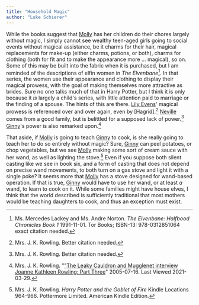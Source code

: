 ```yaml
---
title: "Household Magic"
author: "Luke Schierer"
---
```


While the books suggest that [Molly] has her children do their chores
largely without magic, I simply cannot see wealthy teen-aged girls going to
social events without magical assistance, be it charms for their hair, magical
replacements for make-up (either charms, potions, or both), charms for clothing
(both for fit and to make the appearance more … magical), so on.  Some of this
may be built into the fabric when it is purchased, but I am reminded of the
descriptions of elfin women in _The Elvenbane_[^210329-20].  In that series,
the women use their appearance and clothing to display their magical prowess,
with the goal of making themselves more attractive as brides.  Sure no one talks
much of that in Harry Potter, but I think it is only because it *is* largely a
child's series, with little attention paid to marriage or the finding of a
spouse. The hints of this are there.  [Lily Evens]' magical prowess is referenced
over and over again, even by [Hagrid].[^210329-21] [Neville] comes from a good
family, but is belittled for a supposed lack of power.[^210329-22] [Ginny]'s
power is also remarked upon.[^210329-23]

That aside, if [Molly] is going to teach [Ginny] to cook, is she really going
to teach her to do so entirely without magic?  Sure, [Ginny] can peel potatoes,
or chop vegetables, but we see [Molly] making some sort of cream sauce with her
wand, as well as lighting the stove.[^210329-24] Even if you suppose both silent
casting like we see in book six, and a form of casting that does not depend on
precise wand movements, to both turn on a gas stove and light it with a single
poke? It seems more that [Molly] has a stove designed for wand-based operation.
If that is true, [Ginny] would have to use her wand, or at least *a* wand, to
learn to cook on it.  While some families might have house elves, I think that
the world described is sufficiently traditional that most mothers would be
teaching daughters to cook, and thus an exception must exist.

[Molly]: <../../people/prewett/molly>

[Neville]: <../../people/longbottom/neville>

[Ginny]: <../../people/weasley/ginevra_molly>

[Lily Evens]: <../../people/evans/lily_j.>

[^210329-24]: Mrs. J. K. Rowling. _Harry Potter and the Goblet of Fire_
    Kindle Locations 964-966. Pottermore Limited. American Kindle Edition.

[^210329-23]: Mrs. J. K. Rowling.
    "["The Leaky Cauldron and Mugglenet interview Joanne Kathleen Rowling: Part Three](http://www.accio-quote.org/articles/2005/0705-tlc_mugglenet-anelli-3.htm)"
    2005-07-16. Last Viewed 2021-03-29.

[^210329-21]: Mrs. J. K. Rowling. Better citation needed.

[^210329-22]: Mrs. J. K. Rowling. Better citation needed.

[^210329-20]: Ms. Mercedes Lackey and Ms. Andre Norton. _The Elvenbane:
    Halfbood Chronicles Book 1_ 1991-11-01. Tor Books; ISBN-13: 978-0312851064
    exact citation needed.


